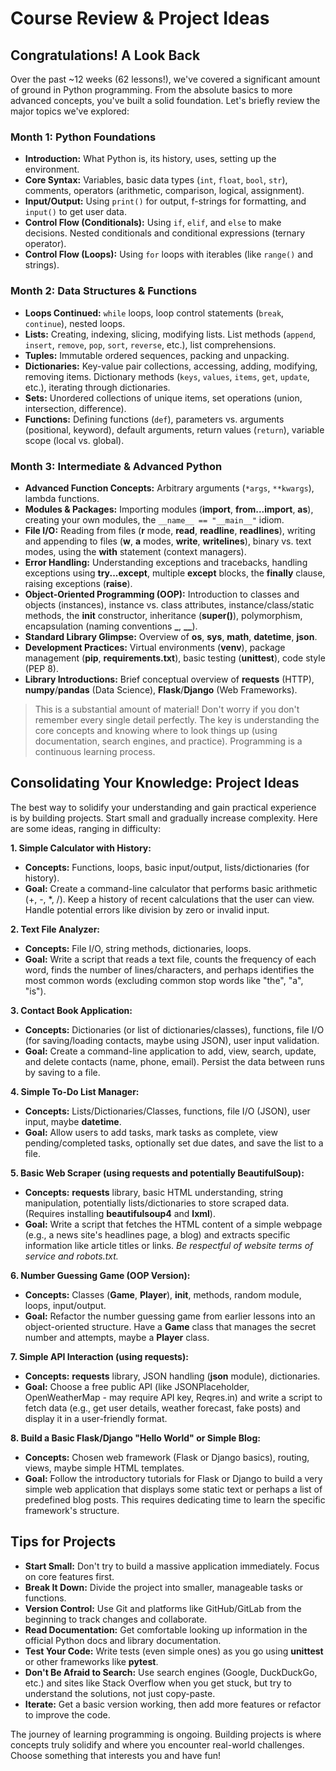
# Course Review & Project Ideas
<section id="course-review-project-ideas"></section>

## Congratulations! A Look Back

Over the past ~12 weeks (62 lessons!), we've covered a significant amount of ground in Python programming. From the absolute basics to more advanced concepts, you've built a solid foundation. Let's briefly review the major topics we've explored:

### Month 1: Python Foundations
<section id="month-1-python-foundations"></section>

*   **Introduction:** What Python is, its history, uses, setting up the environment.
*   **Core Syntax:** Variables, basic data types (`int`, `float`, `bool`, `str`), comments, operators (arithmetic, comparison, logical, assignment).
*   **Input/Output:** Using `print()` for output, f-strings for formatting, and `input()` to get user data.
*   **Control Flow (Conditionals):** Using `if`, `elif`, and `else` to make decisions. Nested conditionals and conditional expressions (ternary operator).
*   **Control Flow (Loops):** Using `for` loops with iterables (like `range()` and strings).

### Month 2: Data Structures & Functions
<section id="month-2-data-structures-functions"></section>

*   **Loops Continued:** `while` loops, loop control statements (`break`, `continue`), nested loops.
*   **Lists:** Creating, indexing, slicing, modifying lists. List methods (`append`, `insert`, `remove`, `pop`, `sort`, `reverse`, etc.), list comprehensions.
*   **Tuples:** Immutable ordered sequences, packing and unpacking.
*   **Dictionaries:** Key-value pair collections, accessing, adding, modifying, removing items. Dictionary methods (`keys`, `values`, `items`, `get`, `update`, etc.), iterating through dictionaries.
*   **Sets:** Unordered collections of unique items, set operations (union, intersection, difference).
*   **Functions:** Defining functions (`def`), parameters vs. arguments (positional, keyword), default arguments, return values (`return`), variable scope (local vs. global).

### Month 3: Intermediate & Advanced Python
<section id="month-3-intermediate-advanced-python"></section>

*   **Advanced Function Concepts:** Arbitrary arguments (`*args`, `**kwargs`), lambda functions.
*   **Modules & Packages:** Importing modules (**import**, **from...import**, **as**), creating your own modules, the `__name__ == "__main__"` idiom.
*   **File I/O:** Reading from files (**r** mode, **read**, **readline**, **readlines**), writing and appending to files (**w**, **a** modes, **write**, **writelines**), binary vs. text modes, using the **with** statement (context managers).
*   **Error Handling:** Understanding exceptions and tracebacks, handling exceptions using **try...except**, multiple **except** blocks, the **finally** clause, raising exceptions (**raise**).
*   **Object-Oriented Programming (OOP):** Introduction to classes and objects (instances), instance vs. class attributes, instance/class/static methods, the **__init__** constructor, inheritance (**super()**), polymorphism, encapsulation (naming conventions **_**, **__**).
*   **Standard Library Glimpse:** Overview of **os**, **sys**, **math**, **datetime**, **json**.
*   **Development Practices:** Virtual environments (**venv**), package management (**pip**, **requirements.txt**), basic testing (**unittest**), code style (PEP 8).
*   **Library Introductions:** Brief conceptual overview of **requests** (HTTP), **numpy**/**pandas** (Data Science), **Flask**/**Django** (Web Frameworks).

> This is a substantial amount of material! Don't worry if you don't remember every single detail perfectly. The key is understanding the core concepts and knowing where to look things up (using documentation, search engines, and practice). Programming is a continuous learning process.

## Consolidating Your Knowledge: Project Ideas
<section id="consolidating-your-knowledge-project-ideas"></section>

The best way to solidify your understanding and gain practical experience is by building projects. Start small and gradually increase complexity. Here are some ideas, ranging in difficulty:

<div class="project-idea">

**1. Simple Calculator with History:**

*   **Concepts:** Functions, loops, basic input/output, lists/dictionaries (for history).
*   **Goal:** Create a command-line calculator that performs basic arithmetic (+, -, *, /). Keep a history of recent calculations that the user can view. Handle potential errors like division by zero or invalid input.

</div>

<div class="project-idea">

**2. Text File Analyzer:**

*   **Concepts:** File I/O, string methods, dictionaries, loops.
*   **Goal:** Write a script that reads a text file, counts the frequency of each word, finds the number of lines/characters, and perhaps identifies the most common words (excluding common stop words like "the", "a", "is").

</div>

<div class="project-idea">

**3. Contact Book Application:**

*   **Concepts:** Dictionaries (or list of dictionaries/classes), functions, file I/O (for saving/loading contacts, maybe using JSON), user input validation.
*   **Goal:** Create a command-line application to add, view, search, update, and delete contacts (name, phone, email). Persist the data between runs by saving to a file.

</div>

<div class="project-idea">

**4. Simple To-Do List Manager:**

*   **Concepts:** Lists/Dictionaries/Classes, functions, file I/O (JSON), user input, maybe **datetime**.
*   **Goal:** Allow users to add tasks, mark tasks as complete, view pending/completed tasks, optionally set due dates, and save the list to a file.

</div>

<div class="project-idea">

**5. Basic Web Scraper (using **requests** and potentially **BeautifulSoup**):**

*   **Concepts:** **requests** library, basic HTML understanding, string manipulation, potentially lists/dictionaries to store scraped data. (Requires installing **beautifulsoup4** and **lxml**).
*   **Goal:** Write a script that fetches the HTML content of a simple webpage (e.g., a news site's headlines page, a blog) and extracts specific information like article titles or links. *Be respectful of website terms of service and robots.txt.*

</div>

<div class="project-idea">

**6. Number Guessing Game (OOP Version):**

*   **Concepts:** Classes (**Game**, **Player**), **__init__**, methods, random module, loops, input/output.
*   **Goal:** Refactor the number guessing game from earlier lessons into an object-oriented structure. Have a **Game** class that manages the secret number and attempts, maybe a **Player** class.

</div>

<div class="project-idea">

**7. Simple API Interaction (using **requests**):**

*   **Concepts:** **requests** library, JSON handling (**json** module), dictionaries.
*   **Goal:** Choose a free public API (like JSONPlaceholder, OpenWeatherMap - may require API key, Reqres.in) and write a script to fetch data (e.g., get user details, weather forecast, fake posts) and display it in a user-friendly format.

</div>

<div class="project-idea">

**8. Build a Basic Flask/Django "Hello World" or Simple Blog:**

*   **Concepts:** Chosen web framework (Flask or Django basics), routing, views, maybe simple HTML templates.
*   **Goal:** Follow the introductory tutorials for Flask or Django to build a very simple web application that displays some static text or perhaps a list of predefined blog posts. This requires dedicating time to learn the specific framework's structure.

</div>

## Tips for Projects
<section id="tips-for-projects"></section>

*   **Start Small:** Don't try to build a massive application immediately. Focus on core features first.
*   **Break It Down:** Divide the project into smaller, manageable tasks or functions.
*   **Version Control:** Use Git and platforms like GitHub/GitLab from the beginning to track changes and collaborate.
*   **Read Documentation:** Get comfortable looking up information in the official Python docs and library documentation.
*   **Test Your Code:** Write tests (even simple ones) as you go using **unittest** or other frameworks like **pytest**.
*   **Don't Be Afraid to Search:** Use search engines (Google, DuckDuckGo, etc.) and sites like Stack Overflow when you get stuck, but try to understand the solutions, not just copy-paste.
*   **Iterate:** Get a basic version working, then add more features or refactor to improve the code.

The journey of learning programming is ongoing. Building projects is where concepts truly solidify and where you encounter real-world challenges. Choose something that interests you and have fun!


<Quiz questions={pythonQuiz} />